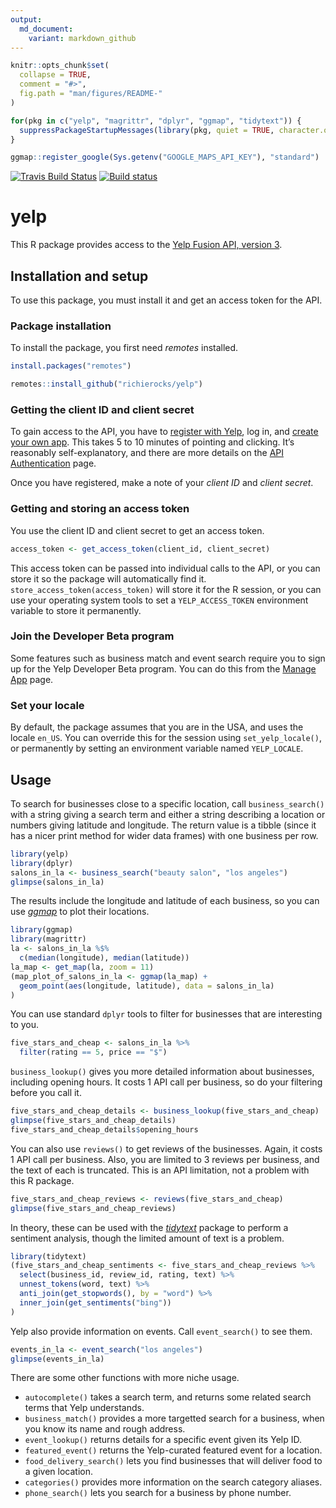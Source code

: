 ```yaml
---
output:
  md_document:
    variant: markdown_github
---
```


<!-- README.md is generated from README.Rmd. Please edit that file -->

```r
knitr::opts_chunk$set(
  collapse = TRUE,
  comment = "#>",
  fig.path = "man/figures/README-"
)
```

```r
for(pkg in c("yelp", "magrittr", "dplyr", "ggmap", "tidytext")) {
  suppressPackageStartupMessages(library(pkg, quiet = TRUE, character.only = TRUE))
}
```

```r
ggmap::register_google(Sys.getenv("GOOGLE_MAPS_API_KEY"), "standard")
```

[![Travis Build Status](https://travis-ci.org/richierocks/yelp.svg?branch=master)](https://travis-ci.org/richierocks/yelp)
[![Build status](https://ci.appveyor.com/api/projects/status/2jv8csk42679foc4?svg=true)](https://ci.appveyor.com/project/richierocks/yelp)


# yelp

This R package provides access to the [Yelp Fusion API, version 3](https://www.yelp.com/developers/documentation/v3).

## Installation and setup

To use this package, you must install it and get an access token for the API.

### Package installation

To install the package, you first need *remotes* installed.

```r
install.packages("remotes")
```

```r
remotes::install_github("richierocks/yelp")
```

### Getting the client ID and client secret

To gain access to the API, you have to [register with Yelp](https://www.yelp.com/signup), log in, and [create your own app](https://www.yelp.com/developers/v3/manage_app). This takes 5 to 10 minutes of pointing and clicking. It's reasonably self-explanatory, and there are more details on the [API Authentication](https://www.yelp.com/developers/documentation/v3/authentication) page.

Once you have registered, make a note of your *client ID* and *client secret*.

### Getting and storing an access token

You use the client ID and client secret to get an access token.

```r
access_token <- get_access_token(client_id, client_secret)
```

This access token can be passed into individual calls to the API, or you can store it so the package will automatically find it. `store_access_token(access_token)` will store it for the R session, or you can use your operating system tools to set a `YELP_ACCESS_TOKEN` environment variable to store it permanently.

### Join the Developer Beta program

Some features such as business match and event search require you to sign up for the Yelp Developer Beta program. You can do this from the [Manage App](https://www.yelp.com/developers/v3/manage_app) page.

### Set your locale

By default, the package assumes that you are in the USA, and uses the locale `en_US`. You can override this for the session using `set_yelp_locale()`, or permanently by setting an environment variable named `YELP_LOCALE`.

## Usage

To search for businesses close to a specific location, call `business_search()` with a string giving a search term and either a string describing a location or numbers giving latitude and longitude.  The return value is a tibble (since it has a nicer print method for wider data frames) with one business per row.


```r
library(yelp)
library(dplyr)
salons_in_la <- business_search("beauty salon", "los angeles")
glimpse(salons_in_la)
```

The results include the longitude and latitude of each business, so you can use [*ggmap*](https://cran.r-project.org/web/packages/ggmap) to plot their locations.

```r
library(ggmap)
library(magrittr)
la <- salons_in_la %$%
  c(median(longitude), median(latitude))
la_map <- get_map(la, zoom = 11)
(map_plot_of_salons_in_la <- ggmap(la_map) + 
  geom_point(aes(longitude, latitude), data = salons_in_la)
)
```

<!--

![Map of Los Angeles, with businesses marked as points.](man/figures/README-ggmap-1.png)
-->

You can use standard `dplyr` tools to filter for businesses that are interesting to you.


```r
five_stars_and_cheap <- salons_in_la %>% 
  filter(rating == 5, price == "$") 
```

`business_lookup()` gives you more detailed information about businesses, including opening hours. It costs 1 API call per business, so do your
filtering before you call it.

```r
five_stars_and_cheap_details <- business_lookup(five_stars_and_cheap)
glimpse(five_stars_and_cheap_details)
five_stars_and_cheap_details$opening_hours
```

You can also use `reviews()` to get reviews of the businesses. Again, it costs
1 API call per business. Also, you are limited to 3 reviews per business, and
the text of each is truncated. This is an API limitation, not a problem with 
this R package.

```r
five_stars_and_cheap_reviews <- reviews(five_stars_and_cheap)
glimpse(five_stars_and_cheap_reviews)
```

In theory, these can be used with the [*tidytext*](https://cran.r-project.org/web/packages/tidytext) package to perform a sentiment analysis, though the limited amount of text is a problem.

```r
library(tidytext)
(five_stars_and_cheap_sentiments <- five_stars_and_cheap_reviews %>% 
  select(business_id, review_id, rating, text) %>% 
  unnest_tokens(word, text) %>% 
  anti_join(get_stopwords(), by = "word") %>% 
  inner_join(get_sentiments("bing"))
)
```

Yelp also provide information on events. Call `event_search()` to see them.

```r
events_in_la <- event_search("los angeles")
glimpse(events_in_la)
```

There are some other functions with more niche usage. 

- `autocomplete()` takes a search term, and returns some related search terms that Yelp understands.
- `business_match()` provides a more targetted search for a business, when you know its name and rough address.
- `event_lookup()` returns details for a specific event given its Yelp ID.
- `featured_event()` returns the Yelp-curated featured event for a location.
- `food_delivery_search()` lets you find businesses that will deliver food to a given location.
- `categories()` provides more information on the search category aliases.
- `phone_search()` lets you search for a business by phone number. 

